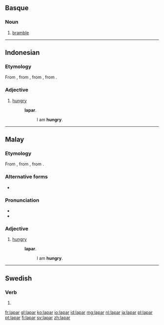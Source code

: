 ==Basque==

===Noun===
{{head|eu|noun}}

# [[bramble]]

----

==Indonesian==

===Etymology===
From {{etyl|ms|id}} {{term|lapar|lang=ms}}, from {{proto|Malayic|lapar|lang=id}}, from {{proto|Western Malayo-Polynesian|lapaʀ|lang=id}}, from {{proto|Malayo-Polynesian|lapaʀ|lang=id}}.

===Adjective===
{{head|id|adjective}}

# [[hungry]] {{gloss|affected by hunger; desirous of food}}
#: {{l|id|saya|Saya}} '''lapar'''.
#:: I am '''hungry'''.

----

==Malay==

===Etymology===
From {{proto|Malayic|lapar|lang=ms}}, from {{proto|Western Malayo-Polynesian|lapaʀ|lang=ms}}, from {{proto|Malayo-Polynesian|lapaʀ|lang=ms}}.

===Alternative forms===
* {{l|ms|لاڤر|sc=Arab}}

===Pronunciation===
* {{IPA|/lapa(r)/|lang=ms}}
* {{rhymes|apa(r)|pa(r)|a(r)|lang=ms}}

===Adjective===
{{head|ms|adjective|Jawi spelling|'''{{l|ms|لاڤر|sc=Arab}}'''}}

# [[hungry]] {{gloss|affected by hunger; desirous of food}}
#: {{l|ms|saya|Saya}} '''lapar'''.
#:: I am '''hungry'''.

----

==Swedish==

===Verb===
{{head|sv|verb form}}

# {{sv-verb-form-pre|lapa}}

[[fr:lapar]]
[[gl:lapar]]
[[ko:lapar]]
[[io:lapar]]
[[id:lapar]]
[[mg:lapar]]
[[nl:lapar]]
[[ja:lapar]]
[[pl:lapar]]
[[pt:lapar]]
[[fi:lapar]]
[[sv:lapar]]
[[zh:lapar]]